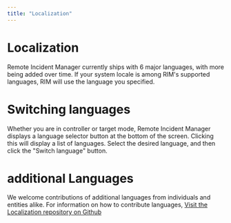 ```yaml
---
title: "Localization"
---
```


# Localization

Remote Incident Manager currently ships with 6 major languages, with more being added over time. If your system locale is among RIM's supported languages, RIM will use the language you specified.

# Switching languages

Whether you are in controller or target mode, Remote Incident Manager displays a language selector button at the bottom of the screen. Clicking this will display a list of languages. Select the desired language, and then click the "Switch language" button.

# additional Languages

We welcome contributions of additional languages from individuals and entities alike. For information on how to contribute languages, [Visit the Localization repository on Github](https://github.com/PneumaSolutions/rim-localization)